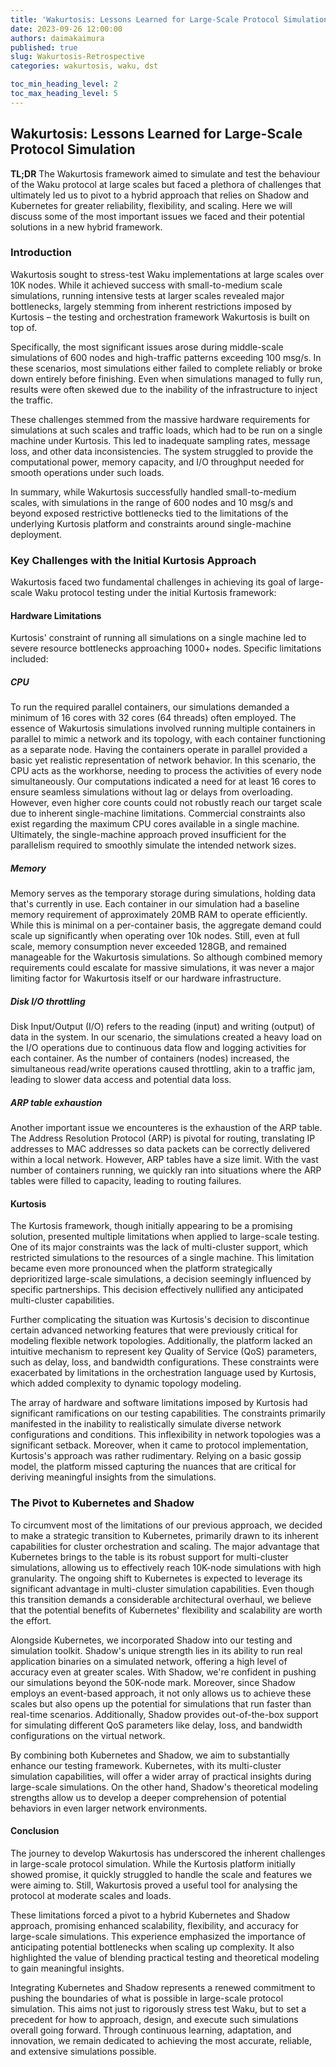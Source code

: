```yaml
---
title: 'Wakurtosis: Lessons Learned for Large-Scale Protocol Simulation'
date: 2023-09-26 12:00:00
authors: daimakaimura
published: true
slug: Wakurtosis-Retrospective
categories: wakurtosis, waku, dst

toc_min_heading_level: 2
toc_max_heading_level: 5
---
```


## Wakurtosis: Lessons Learned for Large-Scale Protocol Simulation

<!--truncate-->

**TL;DR**
The Wakurtosis framework aimed to simulate and test the behaviour of the Waku protocol at large scales but faced a plethora of challenges that ultimately led us to pivot to a hybrid approach that relies on Shadow and Kubernetes for greater reliability, flexibility, and scaling. 
Here we will discuss some of the most important issues we faced and their potential solutions in a new hybrid framework.

### Introduction
Wakurtosis sought to stress-test Waku implementations at large scales over 10K nodes. 
While it achieved success with small-to-medium scale simulations, running intensive tests at larger scales revealed major bottlenecks, largely stemming from inherent restrictions imposed by Kurtosis – the testing and orchestration framework Wakurtosis is built on top of.

Specifically, the most significant issues arose during middle-scale simulations of 600 nodes and high-traffic patterns exceeding 100 msg/s. 
In these scenarios, most simulations either failed to complete reliably or broke down entirely before finishing. 
Even when simulations managed to fully run, results were often skewed due to the inability of the infrastructure to inject the traffic.

These challenges stemmed from the massive hardware requirements for simulations at such scales and traffic loads, which had to be run on a single machine under Kurtosis. 
This led to inadequate sampling rates, message loss, and other data inconsistencies. 
The system struggled to provide the computational power, memory capacity, and I/O throughput needed for smooth operations under such loads.

In summary, while Wakurtosis successfully handled small-to-medium scales, with simulations in the range of 600 nodes and 10 msg/s and beyond exposed restrictive bottlenecks tied to the limitations of the underlying Kurtosis platform and constraints around single-machine deployment.

### Key Challenges with the Initial Kurtosis Approach

Wakurtosis faced two fundamental challenges in achieving its goal of large-scale Waku protocol testing under the initial Kurtosis framework:

#### Hardware Limitations
Kurtosis' constraint of running all simulations on a single machine led to severe resource bottlenecks approaching 1000+ nodes. 
Specific limitations included:

##### CPU
To run the required parallel containers, our simulations demanded a minimum of 16 cores with 32 cores (64 threads) often employed. 
The essence of Wakurtosis simulations involved running multiple containers in parallel to mimic a network and its topology, with each container functioning as a separate node. 
Having the containers operate in parallel provided a basic yet realistic representation of network behavior. 
In this scenario, the CPU acts as the workhorse, needing to process the activities of every node simultaneously. 
Our computations indicated a need for at least 16 cores to ensure seamless simulations without lag or delays from overloading. 
However, even higher core counts could not robustly reach our target scale due to inherent single-machine limitations. 
Commercial constraints also exist regarding the maximum CPU cores available in a single machine. 
Ultimately, the single-machine approach proved insufficient for the parallelism required to smoothly simulate the intended network sizes.

##### Memory
Memory serves as the temporary storage during simulations, holding data that's currently in use. 
Each container in our simulation had a baseline memory requirement of approximately 20MB RAM to operate efficiently. 
While this is minimal on a per-container basis, the aggregate demand could scale up significantly when operating over 10k nodes. 
Still, even at full scale, memory consumption never exceeded 128GB, and remained manageable for the Wakurtosis simulations. 
So although combined memory requirements could escalate for massive simulations, it was never a major limiting factor for Wakurtosis itself or our hardware infrastructure. 

##### Disk I/O throttling 
Disk Input/Output (I/O) refers to the reading (input) and writing (output) of data in the system. 
In our scenario, the simulations created a heavy load on the I/O operations due to continuous data flow and logging activities for each container. 
As the number of containers (nodes) increased, the simultaneous read/write operations caused throttling, akin to a traffic jam, leading to slower data access and potential data loss.

##### ARP table exhaustion
Another important issue we encounteres is the exhaustion of the ARP table. 
The Address Resolution Protocol (ARP) is pivotal for routing, translating IP addresses to MAC addresses so data packets can be correctly delivered within a local network. 
However, ARP tables have a size limit. With the vast number of containers running, we quickly ran into situations where the ARP tables were filled to capacity, leading to routing failures.


#### Kurtosis
The Kurtosis framework, though initially appearing to be a promising solution, presented multiple limitations when applied to large-scale testing. 
One of its major constraints was the lack of multi-cluster support, which restricted simulations to the resources of a single machine. 
This limitation became even more pronounced when the platform strategically deprioritized large-scale simulations, a decision seemingly influenced by specific partnerships. 
This decision effectively nullified any anticipated multi-cluster capabilities.

Further complicating the situation was Kurtosis's decision to discontinue certain advanced networking features that were previously critical for modeling flexible network topologies. 
Additionally, the platform lacked an intuitive mechanism to represent key Quality of Service (QoS) parameters, such as delay, loss, and bandwidth configurations. 
These constraints were exacerbated by limitations in the orchestration language used by Kurtosis, which added complexity to dynamic topology modeling.

The array of hardware and software limitations imposed by Kurtosis had significant ramifications on our testing capabilities. 
The constraints primarily manifested in the inability to realistically simulate diverse network configurations and conditions. 
This inflexibility in network topologies was a significant setback. 
Moreover, when it came to protocol implementation, Kurtosis's approach was rather rudimentary. 
Relying on a basic gossip model, the platform missed capturing the nuances that are critical for deriving meaningful insights from the simulations.

### The Pivot to Kubernetes and Shadow

To circumvent most of the limitations of our previous approach, we decided to make a strategic transition to Kubernetes, primarily drawn to its inherent capabilities for cluster orchestration and scaling. 
The major advantage that Kubernetes brings to the table is its robust support for multi-cluster simulations, allowing us to effectively reach 10K-node simulations with high granularity. 
The ongoing shift to Kubernetes is expected to leverage its significant advantage in multi-cluster simulation capabilities. 
Even though this transition demands a considerable architectural overhaul, we believe that the potential benefits of Kubernetes' flexibility and scalability are worth the effort.

Alongside Kubernetes, we incorporated Shadow into our testing and simulation toolkit. 
Shadow's unique strength lies in its ability to run real application binaries on a simulated network, offering a high level of accuracy even at greater scales. 
With Shadow, we're confident in pushing our simulations beyond the 50K-node mark. 
Moreover, since Shadow employs an event-based approach, it not only allows us to achieve these scales but also opens up the potential for simulations that run faster than real-time scenarios. 
Additionally, Shadow provides out-of-the-box support for simulating different QoS parameters like delay, loss, and bandwidth configurations on the virtual network.

By combining both Kubernetes and Shadow, we aim to substantially enhance our testing framework. 
Kubernetes, with its multi-cluster simulation capabilities, will offer a wider array of practical insights during large-scale simulations. 
On the other hand, Shadow's theoretical modeling strengths allow us to develop a deeper comprehension of potential behaviors in even larger network environments.

#### Conclusion
The journey to develop Wakurtosis has underscored the inherent challenges in large-scale protocol simulation. 
While the Kurtosis platform initially showed promise, it quickly struggled to handle the scale and features we were aiming to. 
Still, Wakurtosis proved a useful tool for analysing the protocol at moderate scales and loads.

These limitations forced a pivot to a hybrid Kubernetes and Shadow approach, promising enhanced scalability, flexibility, and accuracy for large-scale simulations. 
This experience emphasized the importance of anticipating potential bottlenecks when scaling up complexity. 
It also highlighted the value of blending practical testing and theoretical modeling to gain meaningful insights.

Integrating Kubernetes and Shadow represents a renewed commitment to pushing the boundaries of what is possible in large-scale protocol simulation. 
This aims not just to rigorously stress test Waku, but to set a precedent for how to approach, design, and execute such simulations overall going forward. 
Through continuous learning, adaptation, and innovation, we remain dedicated to achieving the most accurate, reliable, and extensive simulations possible.


